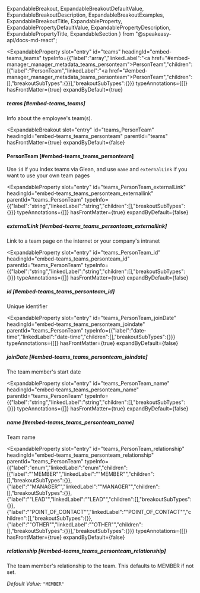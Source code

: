   ExpandableBreakout,
  ExpandableBreakoutDefaultValue,
  ExpandableBreakoutDescription,
  ExpandableBreakoutExamples,
  ExpandableBreakoutTitle,
  ExpandableProperty,
  ExpandablePropertyDefaultValue,
  ExpandablePropertyDescription,
  ExpandablePropertyTitle,
  ExpandableSection
} from "@speakeasy-api/docs-md-react";

<ExpandableSection>

<ExpandableProperty
  slot="entry"
  id="teams"
  headingId="embed-teams_teams"
  typeInfo={{"label":"array","linkedLabel":"<a href=\"#embed-manager_manager_metadata_teams_personteam\">PersonTeam</a>","children":[{"label":"PersonTeam","linkedLabel":"<a href=\"#embed-manager_manager_metadata_teams_personteam\">PersonTeam</a>","children":[],"breakoutSubTypes":{}}],"breakoutSubTypes":{}}}
  typeAnnotations={[]}
  hasFrontMatter={true}
  expandByDefault={true}
>

<ExpandablePropertyTitle slot="title">

##### teams [#embed-teams_teams]

</ExpandablePropertyTitle>

<ExpandablePropertyDescription slot="description">

Info about the employee's team(s).

</ExpandablePropertyDescription>

</ExpandableProperty>

<ExpandableBreakout
  slot="entry"
  id="teams_PersonTeam"
  headingId="embed-teams_teams_personteam"
  parentId="teams"
  hasFrontMatter={true}
  expandByDefault={false}
>

<ExpandableBreakoutTitle slot="title">

#### PersonTeam [#embed-teams_teams_personteam]

</ExpandableBreakoutTitle>

<ExpandableBreakoutDescription slot="description">

Use `id` if you index teams via Glean, and use `name` and `externalLink` if you want to use your own team pages

</ExpandableBreakoutDescription>

<ExpandableBreakoutExamples slot="examples">

</ExpandableBreakoutExamples>

<ExpandableBreakoutDefaultValue slot="defaultValue">

</ExpandableBreakoutDefaultValue>

</ExpandableBreakout>

<ExpandableProperty
  slot="entry"
  id="teams_PersonTeam_externalLink"
  headingId="embed-teams_teams_personteam_externallink"
  parentId="teams_PersonTeam"
  typeInfo={{"label":"string","linkedLabel":"string","children":[],"breakoutSubTypes":{}}}
  typeAnnotations={[]}
  hasFrontMatter={true}
  expandByDefault={false}
>

<ExpandablePropertyTitle slot="title">

##### externalLink [#embed-teams_teams_personteam_externallink]

</ExpandablePropertyTitle>

<ExpandablePropertyDescription slot="description">

Link to a team page on the internet or your company's intranet

</ExpandablePropertyDescription>

</ExpandableProperty>

<ExpandableProperty
  slot="entry"
  id="teams_PersonTeam_id"
  headingId="embed-teams_teams_personteam_id"
  parentId="teams_PersonTeam"
  typeInfo={{"label":"string","linkedLabel":"string","children":[],"breakoutSubTypes":{}}}
  typeAnnotations={[]}
  hasFrontMatter={true}
  expandByDefault={false}
>

<ExpandablePropertyTitle slot="title">

##### id [#embed-teams_teams_personteam_id]

</ExpandablePropertyTitle>

<ExpandablePropertyDescription slot="description">

Unique identifier

</ExpandablePropertyDescription>

</ExpandableProperty>

<ExpandableProperty
  slot="entry"
  id="teams_PersonTeam_joinDate"
  headingId="embed-teams_teams_personteam_joindate"
  parentId="teams_PersonTeam"
  typeInfo={{"label":"date-time","linkedLabel":"date-time","children":[],"breakoutSubTypes":{}}}
  typeAnnotations={[]}
  hasFrontMatter={true}
  expandByDefault={false}
>

<ExpandablePropertyTitle slot="title">

##### joinDate [#embed-teams_teams_personteam_joindate]

</ExpandablePropertyTitle>

<ExpandablePropertyDescription slot="description">

The team member's start date

</ExpandablePropertyDescription>

</ExpandableProperty>

<ExpandableProperty
  slot="entry"
  id="teams_PersonTeam_name"
  headingId="embed-teams_teams_personteam_name"
  parentId="teams_PersonTeam"
  typeInfo={{"label":"string","linkedLabel":"string","children":[],"breakoutSubTypes":{}}}
  typeAnnotations={[]}
  hasFrontMatter={true}
  expandByDefault={false}
>

<ExpandablePropertyTitle slot="title">

##### name [#embed-teams_teams_personteam_name]

</ExpandablePropertyTitle>

<ExpandablePropertyDescription slot="description">

Team name

</ExpandablePropertyDescription>

</ExpandableProperty>

<ExpandableProperty
  slot="entry"
  id="teams_PersonTeam_relationship"
  headingId="embed-teams_teams_personteam_relationship"
  parentId="teams_PersonTeam"
  typeInfo={{"label":"enum","linkedLabel":"enum","children":[{"label":"\"MEMBER\"","linkedLabel":"\"MEMBER\"","children":[],"breakoutSubTypes":{}},{"label":"\"MANAGER\"","linkedLabel":"\"MANAGER\"","children":[],"breakoutSubTypes":{}},{"label":"\"LEAD\"","linkedLabel":"\"LEAD\"","children":[],"breakoutSubTypes":{}},{"label":"\"POINT_OF_CONTACT\"","linkedLabel":"\"POINT_OF_CONTACT\"","children":[],"breakoutSubTypes":{}},{"label":"\"OTHER\"","linkedLabel":"\"OTHER\"","children":[],"breakoutSubTypes":{}}],"breakoutSubTypes":{}}}
  typeAnnotations={[]}
  hasFrontMatter={true}
  expandByDefault={false}
>

<ExpandablePropertyTitle slot="title">

##### relationship [#embed-teams_teams_personteam_relationship]

</ExpandablePropertyTitle>

<ExpandablePropertyDescription slot="description">

The team member's relationship to the team. This defaults to MEMBER if not set.

</ExpandablePropertyDescription>

<ExpandablePropertyDefaultValue slot="defaultValue">

_Default Value:_ `"MEMBER"`

</ExpandablePropertyDefaultValue>

</ExpandableProperty>

</ExpandableSection>